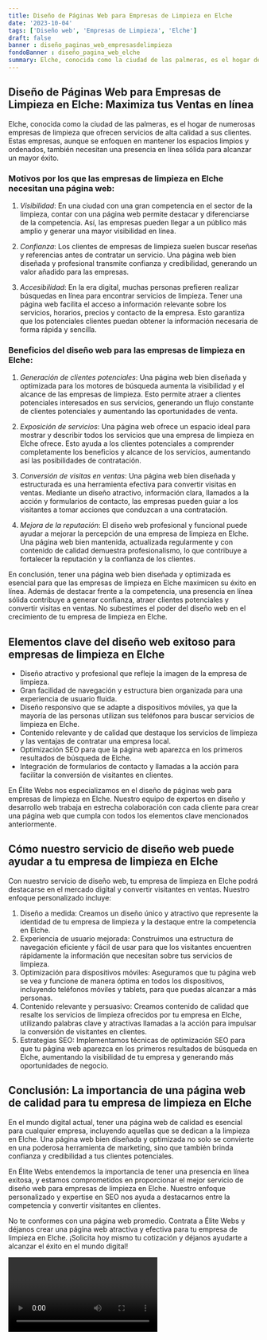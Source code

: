 ```yaml
---
title: Diseño de Páginas Web para Empresas de Limpieza en Elche
date: '2023-10-04'
tags: ['Diseño web', 'Empresas de Limpieza', 'Elche']
draft: false
banner : diseño_paginas_web_empresasdelimpieza
fondoBanner : diseño_pagina_web_elche
summary: Elche, conocida como la ciudad de las palmeras, es el hogar de numerosas empresas de limpieza que ofrecen servicios de alta calidad a sus clientes. Estas empresas, aunque se enfoquen en mantener los espacios limpios y ordenados, también necesitan una presencia en línea sólida para alcanzar un mayor éxito.
---
```


## Diseño de Páginas Web para Empresas de Limpieza en Elche: Maximiza tus Ventas en línea

Elche, conocida como la ciudad de las palmeras, es el hogar de numerosas empresas de limpieza que ofrecen servicios de alta calidad a sus clientes. Estas empresas, aunque se enfoquen en mantener los espacios limpios y ordenados, también necesitan una presencia en línea sólida para alcanzar un mayor éxito.

### Motivos por los que las empresas de limpieza en Elche necesitan una página web:

1. *Visibilidad*: En una ciudad con una gran competencia en el sector de la limpieza, contar con una página web permite destacar y diferenciarse de la competencia. Así, las empresas pueden llegar a un público más amplio y generar una mayor visibilidad en línea.

2. *Confianza*: Los clientes de empresas de limpieza suelen buscar reseñas y referencias antes de contratar un servicio. Una página web bien diseñada y profesional transmite confianza y credibilidad, generando un valor añadido para las empresas.

3. *Accesibilidad*: En la era digital, muchas personas prefieren realizar búsquedas en línea para encontrar servicios de limpieza. Tener una página web facilita el acceso a información relevante sobre los servicios, horarios, precios y contacto de la empresa. Esto garantiza que los potenciales clientes puedan obtener la información necesaria de forma rápida y sencilla.

### Beneficios del diseño web para las empresas de limpieza en Elche:

1. *Generación de clientes potenciales*: Una página web bien diseñada y optimizada para los motores de búsqueda aumenta la visibilidad y el alcance de las empresas de limpieza. Esto permite atraer a clientes potenciales interesados en sus servicios, generando un flujo constante de clientes potenciales y aumentando las oportunidades de venta.

2. *Exposición de servicios*: Una página web ofrece un espacio ideal para mostrar y describir todos los servicios que una empresa de limpieza en Elche ofrece. Esto ayuda a los clientes potenciales a comprender completamente los beneficios y alcance de los servicios, aumentando así las posibilidades de contratación.

3. *Conversión de visitas en ventas*: Una página web bien diseñada y estructurada es una herramienta efectiva para convertir visitas en ventas. Mediante un diseño atractivo, información clara, llamados a la acción y formularios de contacto, las empresas pueden guiar a los visitantes a tomar acciones que conduzcan a una contratación.

4. *Mejora de la reputación*: El diseño web profesional y funcional puede ayudar a mejorar la percepción de una empresa de limpieza en Elche. Una página web bien mantenida, actualizada regularmente y con contenido de calidad demuestra profesionalismo, lo que contribuye a fortalecer la reputación y la confianza de los clientes.

En conclusión, tener una página web bien diseñada y optimizada es esencial para que las empresas de limpieza en Elche maximicen su éxito en línea. Además de destacar frente a la competencia, una presencia en línea sólida contribuye a generar confianza, atraer clientes potenciales y convertir visitas en ventas. No subestimes el poder del diseño web en el crecimiento de tu empresa de limpieza en Elche.

<GifSeo />

<Cta />

## Elementos clave del diseño web exitoso para empresas de limpieza en Elche

- Diseño atractivo y profesional que refleje la imagen de la empresa de limpieza.
- Gran facilidad de navegación y estructura bien organizada para una experiencia de usuario fluida.
- Diseño responsivo que se adapte a dispositivos móviles, ya que la mayoría de las personas utilizan sus teléfonos para buscar servicios de limpieza en Elche.
- Contenido relevante y de calidad que destaque los servicios de limpieza y las ventajas de contratar una empresa local.
- Optimización SEO para que la página web aparezca en los primeros resultados de búsqueda de Elche.
- Integración de formularios de contacto y llamadas a la acción para facilitar la conversión de visitantes en clientes.

En Élite Webs nos especializamos en el diseño de páginas web para empresas de limpieza en Elche. Nuestro equipo de expertos en diseño y desarrollo web trabaja en estrecha colaboración con cada cliente para crear una página web que cumpla con todos los elementos clave mencionados anteriormente.

## Cómo nuestro servicio de diseño web puede ayudar a tu empresa de limpieza en Elche

Con nuestro servicio de diseño web, tu empresa de limpieza en Elche podrá destacarse en el mercado digital y convertir visitantes en ventas. Nuestro enfoque personalizado incluye:

1. Diseño a medida: Creamos un diseño único y atractivo que represente la identidad de tu empresa de limpieza y la destaque entre la competencia en Elche.
2. Experiencia de usuario mejorada: Construimos una estructura de navegación eficiente y fácil de usar para que los visitantes encuentren rápidamente la información que necesitan sobre tus servicios de limpieza.
3. Optimización para dispositivos móviles: Aseguramos que tu página web se vea y funcione de manera óptima en todos los dispositivos, incluyendo teléfonos móviles y tablets, para que puedas alcanzar a más personas.
4. Contenido relevante y persuasivo: Creamos contenido de calidad que resalte los servicios de limpieza ofrecidos por tu empresa en Elche, utilizando palabras clave y atractivas llamadas a la acción para impulsar la conversión de visitantes en clientes.
5. Estrategias SEO: Implementamos técnicas de optimización SEO para que tu página web aparezca en los primeros resultados de búsqueda en Elche, aumentando la visibilidad de tu empresa y generando más oportunidades de negocio.

## Conclusión: La importancia de una página web de calidad para tu empresa de limpieza en Elche

En el mundo digital actual, tener una página web de calidad es esencial para cualquier empresa, incluyendo aquellas que se dedican a la limpieza en Elche. Una página web bien diseñada y optimizada no solo se convierte en una poderosa herramienta de marketing, sino que también brinda confianza y credibilidad a tus clientes potenciales.

En Élite Webs entendemos la importancia de tener una presencia en línea exitosa, y estamos comprometidos en proporcionar el mejor servicio de diseño web para empresas de limpieza en Elche. Nuestro enfoque personalizado y expertise en SEO nos ayuda a destacarnos entre la competencia y convertir visitantes en clientes.

No te conformes con una página web promedio. Contrata a Élite Webs y déjanos crear una página web atractiva y efectiva para tu empresa de limpieza en Elche. ¡Solicita hoy mismo tu cotización y déjanos ayudarte a alcanzar el éxito en el mundo digital!

<Video />

<CtaBot job='Empresas de Limpieza' city='Elche'/>

<Gmaps query='Elche+españa+maps' />